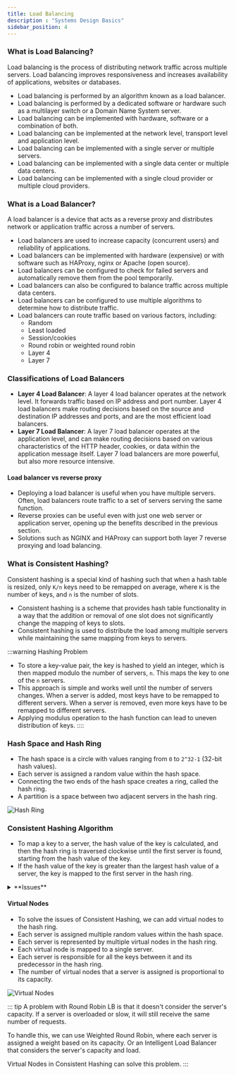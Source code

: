```yaml
---
title: Load Balancing
description : "Systems Design Basics"
sidebar_position: 4
---
```


### What is Load Balancing?
Load balancing is the process of distributing network traffic across multiple servers.
Load balancing improves responsiveness and increases availability of applications, websites or databases.
- Load balancing is performed by an algorithm known as a load balancer.
- Load balancing is performed by a dedicated software or hardware such as a multilayer switch or a Domain Name System server.
- Load balancing can be implemented with hardware, software or a combination of both.
- Load balancing can be implemented at the network level, transport level and application level.
- Load balancing can be implemented with a single server or multiple servers.
- Load balancing can be implemented with a single data center or multiple data centers.
- Load balancing can be implemented with a single cloud provider or multiple cloud providers.

### What is a Load Balancer?
A load balancer is a device that acts as a reverse proxy and distributes network or application traffic across a number of servers.
- Load balancers are used to increase capacity (concurrent users) and reliability of applications.
- Load balancers can be implemented with hardware (expensive) or with software such as HAProxy, nginx or Apache (open source).
- Load balancers can be configured to check for failed servers and automatically remove them from the pool temporarily.
- Load balancers can also be configured to balance traffic across multiple data centers.
- Load balancers can be configured to use multiple algorithms to determine how to distribute traffic.
- Load balancers can route traffic based on various factors, including:
    - Random
    - Least loaded
    - Session/cookies
    - Round robin or weighted round robin
    - Layer 4
    - Layer 7

### Classifications of Load Balancers
- **Layer 4 Load Balancer**: A layer 4 load balancer operates at the network level.
 It forwards traffic based on IP address and port number. Layer 4 load balancers make routing decisions based on the source and destination IP addresses and ports, and are the most efficient load balancers.
- **Layer 7 Load Balancer**: A layer 7 load balancer operates at the application level, and can make routing decisions based on various characteristics of the HTTP header, cookies, or data within the application message itself.
 Layer 7 load balancers are more powerful, but also more resource intensive.


#### Load balancer vs reverse proxy
- Deploying a load balancer is useful when you have multiple servers. Often, load balancers route traffic to a set of servers serving the same function.
- Reverse proxies can be useful even with just one web server or application server, opening up the benefits described in the previous section.
- Solutions such as NGINX and HAProxy can support both layer 7 reverse proxying and load balancing.

### What is Consistent Hashing?
Consistent hashing is a special kind of hashing such that when a hash table is resized, only `K/n` keys need to be remapped on average, where `K` is the number of keys, and `n` is the number of slots.
- Consistent hashing is a scheme that provides hash table functionality in a way that the addition or removal of one slot does not significantly change the mapping of keys to slots.
- Consistent hashing is used to distribute the load among multiple servers while maintaining the same mapping from keys to servers.

:::warning Hashing Problem
- To store a key-value pair, the key is hashed to yield an integer, which is then mapped modulo the number of servers, `n`. This maps the key to one of the `n` servers.
- This approach is simple and works well until the number of servers changes. When a server is added, most keys have to be remapped to different servers. When a server is removed, even more keys have to be remapped to different servers.
- Applying modulus operation to the hash function can lead to uneven distribution of keys.
::::

### Hash Space and Hash Ring
- The hash space is a circle with values ranging from `0` to `2^32-1` (32-bit hash values).
- Each server is assigned a random value within the hash space.
- Connecting the two ends of the hash space creates a ring, called the hash ring.
- A partition is a space between two adjacent servers in the hash ring.

![Hash Ring](./img/hash-ring.png)

### Consistent Hashing Algorithm
- To map a key to a server, the hash value of the key is calculated, and then the hash ring is traversed clockwise until the first server is found, starting from the hash value of the key.
- If the hash value of the key is greater than the largest hash value of a server, the key is mapped to the first server in the hash ring.
<details>
<summary>**Issues**</summary>
    - Size of Ring is not fixed, it varies when servers are added or removed.
    - Size of partitions is not uniform, one partition can be very large and another can be very small.
    - Impossible to add or remove servers without remapping all the keys.
</details>

#### Virtual Nodes
- To solve the issues of Consistent Hashing, we can add virtual nodes to the hash ring.
- Each server is assigned multiple random values within the hash space.
- Each server is represented by multiple virtual nodes in the hash ring.
- Each virtual node is mapped to a single server.
- Each server is responsible for all the keys between it and its predecessor in the hash ring.
- The number of virtual nodes that a server is assigned is proportional to its capacity.

![Virtual Nodes](./img/virtual-nodes.png)

::: tip
A problem with Round Robin LB is that it doesn't consider the server's capacity.
If a server is overloaded or slow, it will still receive the same number of requests.

To handle this, we can use Weighted Round Robin, where each server is assigned a weight based on its capacity.
Or an Intelligent Load Balancer that considers the server's capacity and load.

Virtual Nodes in Consistent Hashing can solve this problem.
:::
